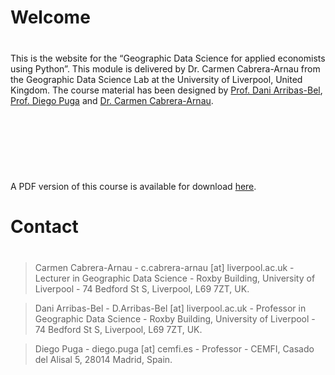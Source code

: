 # Welcome {.unnumbered}

::: {style="margin-top: 40px; margin-bottom: 120px;"}
This is the website for the "Geographic Data Science for applied economists using Python". This module is delivered by Dr. Carmen Cabrera-Arnau from the Geographic Data Science Lab at the University of Liverpool, United Kingdom. The course material has been designed by [Prof. Dani Arribas-Bel](https://darribas.org/), [Prof. Diego Puga](https://diegopuga.org/) and [Dr. Carmen Cabrera-Arnau](https://cabrera-arnau.com/).
:::

::: callout-note
A PDF version of this course is available for download [here](https://github.com/CrmnCA/gds4eco/blob/main/gds4eco.pdf).
:::

# Contact {.unnumbered}

::: {style="margin-top: 40px"}
:::

> Carmen Cabrera-Arnau - c.cabrera-arnau \[at\] liverpool.ac.uk - Lecturer in Geographic Data Science - Roxby Building, University of Liverpool - 74 Bedford St S, Liverpool, L69 7ZT, UK.

> Dani Arribas-Bel - D.Arribas-Bel \[at\] liverpool.ac.uk - Professor in Geographic Data Science - Roxby Building, University of Liverpool - 74 Bedford St S, Liverpool, L69 7ZT, UK.

> Diego Puga - diego.puga \[at\] cemfi.es - Professor - CEMFI, Casado del Alisal 5, 28014 Madrid, Spain.
